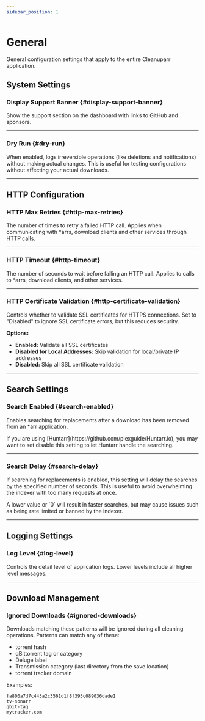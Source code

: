```yaml
---
sidebar_position: 1
---
```



# General

General configuration settings that apply to the entire Cleanuparr application.

## System Settings

### Display Support Banner {#display-support-banner}

Show the support section on the dashboard with links to GitHub and sponsors.

<hr />

### Dry Run {#dry-run}

When enabled, logs irreversible operations (like deletions and notifications) without making actual changes. This is useful for testing configurations without affecting your actual downloads.

<hr />

## HTTP Configuration

### HTTP Max Retries {#http-max-retries}

The number of times to retry a failed HTTP call. Applies when communicating with *arrs, download clients and other services through HTTP calls.

<hr />

### HTTP Timeout {#http-timeout}

The number of seconds to wait before failing an HTTP call. Applies to calls to *arrs, download clients, and other services.

<hr />

### HTTP Certificate Validation {#http-certificate-validation}

Controls whether to validate SSL certificates for HTTPS connections. Set to "Disabled" to ignore SSL certificate errors, but this reduces security.

**Options:**
- **Enabled:** Validate all SSL certificates
- **Disabled for Local Addresses:** Skip validation for local/private IP addresses
- **Disabled:** Skip all SSL certificate validation

<hr />

## Search Settings

### Search Enabled {#search-enabled}

Enables searching for replacements after a download has been removed from an *arr application.

<Note>
    If you are using [Huntarr](https://github.com/plexguide/Huntarr.io), you may want to set disable this setting to let Huntarr handle the searching.
</Note>

<hr />

### Search Delay {#search-delay}

If searching for replacements is enabled, this setting will delay the searches by the specified number of seconds. This is useful to avoid overwhelming the indexer with too many requests at once.

<Warning>
    A lower value or `0` will result in faster searches, but may cause issues such as being rate limited or banned by the indexer.
</Warning>

<hr />

## Logging Settings

### Log Level {#log-level}

Controls the detail level of application logs. Lower levels include all higher level messages.

<hr />

## Download Management

### Ignored Downloads {#ignored-downloads}

Downloads matching these patterns will be ignored during all cleaning operations. Patterns can match any of these:
- torrent hash
- qBittorrent tag or category
- Deluge label
- Transmission category (last directory from the save location)
- torrent tracker domain

Examples:
```
fa800a7d7c443a2c3561d1f8f393c089036dade1
tv-sonarr
qbit-tag
mytracker.com
```